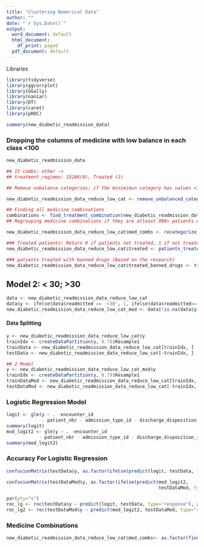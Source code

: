 ```yaml
---
title: "Clustering Numerical Data"
author: ""
date: "`r Sys.Date()`"
output:
  word_document: default
  html_document:
    df_print: paged
  pdf_document: default
---
```


Libraries
```r
library(tidyverse)
library(ggcorrplot)
library(GGally)
library(naniar)
library(DT)
library(caret)
library(pROC)
```

```r
summary(new_diabetic_readmission_data)
```

### Dropping the columns of medicine with low balance in each class <100
```r
new_diabetic_readmission_data

## 15 combs: other -> 
## treatment_regimen: 15266(0), Treated (1)

## Remove unbalance categories; if the minimimun category has values <100, the entire medicine is removed.

new_diabetic_readmission_data_reduce_low_cat <- remove_unbalanced_categorical_values(new_diabetic_readmission_data, 100)

## Finding all medicine combinations
combinations <- find_treatment_combination(new_diabetic_readmission_data)
## Regrouping medicine combinations if they are atleast 900> patients with that drug combinations

new_diabetic_readmission_data_reduce_low_cat$med_combs <- recategorize_drug_comb(combinations)

### Treated patients: Return 0 if patients not treated, 1 if not treated. 
new_diabetic_readmission_data_reduce_low_cat$treated <- patients_treated_with_any_drugs(new_diabetic_readmission_data, medicines)

### patients treated with banned drugs (Based on the research)
new_diabetic_readmission_data_reduce_low_cat$treated_banned_drugs <- treated_with_banned(new_diabetic_readmission_data, discontinued_medicines)
```

## Model 2: < 30; >30
```r
data <- new_diabetic_readmission_data_reduce_low_cat
data$y <- ifelse(data$readmitted == '<30', 1, ifelse(data$readmitted=='>30', 0, NA))
new_diabetic_readmission_data_reduce_low_cat_mod <- data[!is.na(data$y), ]
```

#### Data Splitting
```r
y <- new_diabetic_readmission_data_reduce_low_cat$y
trainIdx <- createDataPartition(y, 0.7)$Resample1
trainData <- new_diabetic_readmission_data_reduce_low_cat[trainIdx, ]
testData <- new_diabetic_readmission_data_reduce_low_cat[-trainIdx, ]

## 2 Model
y <- new_diabetic_readmission_data_reduce_low_cat_mod$y
trainIdx <- createDataPartition(y, 0.7)$Resample1
trainDataMod <- new_diabetic_readmission_data_reduce_low_cat[trainIdx, ]
testDataMod <- new_diabetic_readmission_data_reduce_low_cat[-trainIdx, ]
```
### Logistic Regression Model

```r
logit <- glm(y ~ . -encounter_id 
             - patient_nbr - admission_type_id - discharge_disposition_id - readmitted -admission_type_id-treated, data = trainData, family = "binomial", na.action = na.omit)
summary(logit)
mod_logit2 <- glm(y ~ . -encounter_id 
            - patient_nbr - admission_type_id - discharge_disposition_id - readmitted - admission_type_id-treated, data = trainDataMod,  family = "binomial", na.action = na.omit)
summary(mod_logit2)
```

### Accuracy For Logistic Regression
```r
confusionMatrix(testData$y, as.factor(ifelse(predict(logit, testData, type="response")> 0.5, 1, 0)))
```

```r
confusionMatrix(testDataMod$y, as.factor(ifelse(predict(mod_logit2, 
                                                        testDataMod, type="response")> 0.5, 1, 0)))
```
```r
par(pty="s")
roc_lg <- roc(testData$y ~ predict(logit, testData, type="response"), plot = TRUE, print.auc = TRUE, main="ROC curve of logistic regression")
roc_lg2 <- roc(testDataMod$y ~ predict(mod_logit2, testDataMod, type="response"), plot = TRUE, print.auc = TRUE, main="ROC curve of logistic regression")
```



### Medicine Combinations 
```r
new_diabetic_readmission_data_reduce_low_cat$med_combs<- as.factor(find_treatment_combination(new_diabetic_readmission_data_reduce_low_cat))
```




